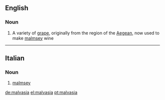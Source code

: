 ==English==

===Noun===
{{en-noun}}

# A variety of [[grape]], originally from the region of the [[Aegean]], now used to make [[malmsey]] wine

----

==Italian==

===Noun===
{{it-noun|malvasi|f|a|e}}

# [[malmsey]]

[[de:malvasia]]
[[el:malvasia]]
[[pt:malvasia]]